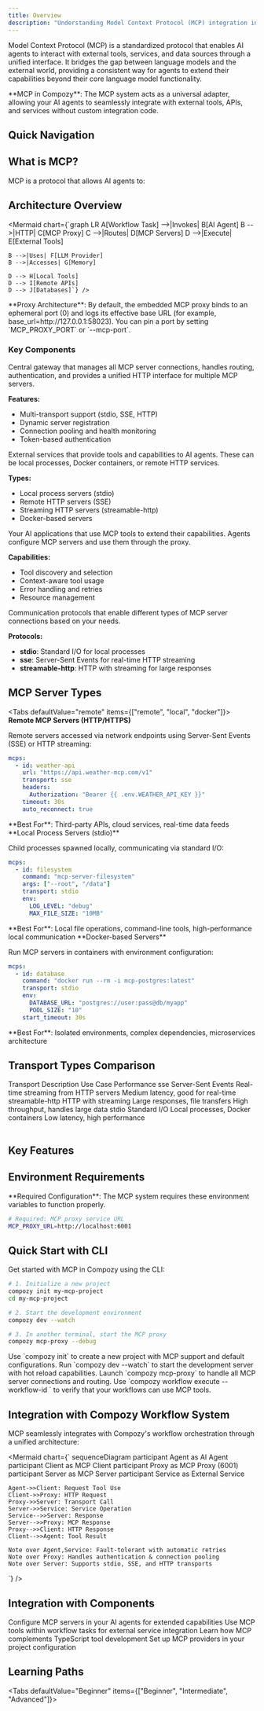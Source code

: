 ```yaml
---
title: Overview
description: "Understanding Model Context Protocol (MCP) integration in Compozy"
---
```


Model Context Protocol (MCP) is a standardized protocol that enables AI agents to interact with external tools, services, and data sources through a unified interface. It bridges the gap between language models and the external world, providing a consistent way for agents to extend their capabilities beyond their core language model functionality.

<Callout type="info">
**MCP in Compozy**: The MCP system acts as a universal adapter, allowing your AI agents to seamlessly integrate with external tools, APIs, and services without custom integration code.
</Callout>

## Quick Navigation

<ReferenceCardList cols={3}>
  <ReferenceCard
    title="MCP Proxy Server"
    href="/docs/core/mcp/mcp-proxy-server"
    description="Central gateway architecture"
    icon="Radio"
  />
  <ReferenceCard
    title="Transport Configuration"
    href="/docs/core/mcp/transport-configuration"
    description="Communication protocols"
    icon="Link2"
  />
  <ReferenceCard
    title="Security & Authentication"
    href="/docs/core/mcp/security-authentication"
    description="Secure your MCP setup"
    icon="Shield"
  />
</ReferenceCardList>

## What is MCP?

MCP is a protocol that allows AI agents to:

<FeatureCardList cols={2}>
  <FeatureCard
    title="File System Access"
    description="Read, write, and manipulate files and directories"
    icon="FileCode"
  />
  <FeatureCard
    title="Database Operations"
    description="Query and modify databases with SQL and NoSQL support"
    icon="Database"
  />
  <FeatureCard
    title="API Integration"
    description="Interact with external REST APIs and web services"
    icon="Globe"
  />
  <FeatureCard
    title="Code Execution"
    description="Run Python, JavaScript, and other code runtimes"
    icon="Cpu"
  />
</FeatureCardList>

## Architecture Overview

<Mermaid chart={`graph LR
    A[Workflow Task] -->|Invokes| B[AI Agent]
    B -->|HTTP| C[MCP Proxy]
    C -->|Routes| D[MCP Servers]
    D -->|Execute| E[External Tools]

    B -->|Uses| F[LLM Provider]
    B -->|Accesses| G[Memory]

    D --> H[Local Tools]
    D --> I[Remote APIs]
    D --> J[Databases]`} />

<Callout type="info" className="my-8">
**Proxy Architecture**: By default, the embedded MCP proxy binds to an ephemeral port (0) and logs its effective base URL (for example, base_url=http://127.0.0.1:58023). You can pin a port by setting `MCP_PROXY_PORT` or `--mcp-port`.
</Callout>

### Key Components

<AccordionGroup>
<Accordion title="MCP Proxy" icon="Radio">
Central gateway that manages all MCP server connections, handles routing, authentication, and provides a unified HTTP interface for multiple MCP servers.

**Features:**
- Multi-transport support (stdio, SSE, HTTP)
- Dynamic server registration
- Connection pooling and health monitoring
- Token-based authentication
</Accordion>

<Accordion title="MCP Servers" icon="Package">
External services that provide tools and capabilities to AI agents. These can be local processes, Docker containers, or remote HTTP services.

**Types:**
- Local process servers (stdio)
- Remote HTTP servers (SSE)
- Streaming HTTP servers (streamable-http)
- Docker-based servers
</Accordion>

<Accordion title="AI Agents" icon="BrainCircuit">
Your AI applications that use MCP tools to extend their capabilities. Agents configure MCP servers and use them through the proxy.

**Capabilities:**
- Tool discovery and selection
- Context-aware tool usage
- Error handling and retries
- Resource management
</Accordion>

<Accordion title="Transport Layer" icon="Link2">
Communication protocols that enable different types of MCP server connections based on your needs.

**Protocols:**
- **stdio**: Standard I/O for local processes
- **sse**: Server-Sent Events for real-time HTTP streaming
- **streamable-http**: HTTP with streaming for large responses
</Accordion>
</AccordionGroup>

## MCP Server Types

<Tabs defaultValue="remote" items={["remote", "local", "docker"]}>
<Tab value="remote">
**Remote MCP Servers (HTTP/HTTPS)**

Remote servers accessed via network endpoints using Server-Sent Events (SSE) or HTTP streaming:

```yaml title="Weather API Server"
mcps:
  - id: weather-api
    url: "https://api.weather-mcp.com/v1"
    transport: sse
    headers:
      Authorization: "Bearer {{ .env.WEATHER_API_KEY }}"
    timeout: 30s
    auto_reconnect: true
```

<Callout type="info">
**Best For**: Third-party APIs, cloud services, real-time data feeds
</Callout>
</Tab>

<Tab value="local">
**Local Process Servers (stdio)**

Child processes spawned locally, communicating via standard I/O:

```yaml title="Filesystem Server"
mcps:
  - id: filesystem
    command: "mcp-server-filesystem"
    args: ["--root", "/data"]
    transport: stdio
    env:
      LOG_LEVEL: "debug"
      MAX_FILE_SIZE: "10MB"
```

<Callout type="info">
**Best For**: Local file operations, command-line tools, high-performance local communication
</Callout>
</Tab>

<Tab value="docker">
**Docker-based Servers**

Run MCP servers in containers with environment configuration:

```yaml title="Database Server"
mcps:
  - id: database
    command: "docker run --rm -i mcp-postgres:latest"
    transport: stdio
    env:
      DATABASE_URL: "postgres://user:pass@db/myapp"
      POOL_SIZE: "10"
    start_timeout: 30s
```

<Callout type="info">
**Best For**: Isolated environments, complex dependencies, microservices architecture
</Callout>
</Tab>
</Tabs>

## Transport Types Comparison

<Table>
<TableHeader>
  <TableRow>
    <TableHead>Transport</TableHead>
    <TableHead>Description</TableHead>
    <TableHead>Use Case</TableHead>
    <TableHead>Performance</TableHead>
  </TableRow>
</TableHeader>
<TableBody>
  <TableRow>
    <TableCell className="font-mono">sse</TableCell>
    <TableCell>Server-Sent Events</TableCell>
    <TableCell>Real-time streaming from HTTP servers</TableCell>
    <TableCell>Medium latency, good for real-time</TableCell>
  </TableRow>
  <TableRow>
    <TableCell className="font-mono">streamable-http</TableCell>
    <TableCell>HTTP with streaming</TableCell>
    <TableCell>Large responses, file transfers</TableCell>
    <TableCell>High throughput, handles large data</TableCell>
  </TableRow>
  <TableRow>
    <TableCell className="font-mono">stdio</TableCell>
    <TableCell>Standard I/O</TableCell>
    <TableCell>Local processes, Docker containers</TableCell>
    <TableCell>Low latency, high performance</TableCell>
  </TableRow>
</TableBody>
</Table>

## Key Features

<FeatureCardList cols={2}>
  <FeatureCard
    title="Dynamic Registration"
    description="Hot-add, update, or remove servers via Admin API with zero downtime"
    icon="RefreshCw"
  />
  <FeatureCard
    title="Observability & Monitoring"
    description="Health checks, metrics tracking, and comprehensive logging"
    icon="BarChart3"
  />
  <FeatureCard
    title="Tool Discovery"
    description="Automatic discovery and aggregation across multiple servers"
    icon="Eye"
  />
</FeatureCardList>

## Environment Requirements

<Callout type="warning">
**Required Configuration**: The MCP system requires these environment variables to function properly.
</Callout>

```bash title="Environment Variables"
# Required: MCP proxy service URL
MCP_PROXY_URL=http://localhost:6001
```

## Quick Start with CLI

Get started with MCP in Compozy using the CLI:

```bash
# 1. Initialize a new project
compozy init my-mcp-project
cd my-mcp-project

# 2. Start the development environment
compozy dev --watch

# 3. In another terminal, start the MCP proxy
compozy mcp-proxy --debug
```

<Steps>
<Step title="Initialize Project">
Use `compozy init` to create a new project with MCP support and default configurations.
</Step>
<Step title="Start Development Server">
Run `compozy dev --watch` to start the development server with hot reload capabilities.
</Step>
<Step title="Start MCP Proxy">
Launch `compozy mcp-proxy` to handle all MCP server connections and routing.
</Step>
<Step title="Test Integration">
Use `compozy workflow execute --workflow-id <id>` to verify that your workflows can use MCP tools.
</Step>
</Steps>

## Integration with Compozy Workflow System

MCP seamlessly integrates with Compozy's workflow orchestration through a unified architecture:

<Mermaid chart={`
sequenceDiagram
    participant Agent as AI Agent
    participant Client as MCP Client
    participant Proxy as MCP Proxy (6001)
    participant Server as MCP Server
    participant Service as External Service

    Agent->>Client: Request Tool Use
    Client->>Proxy: HTTP Request
    Proxy->>Server: Transport Call
    Server->>Service: Service Operation
    Service-->>Server: Response
    Server-->>Proxy: MCP Response
    Proxy-->>Client: HTTP Response
    Client-->>Agent: Tool Result

    Note over Agent,Service: Fault-tolerant with automatic retries
    Note over Proxy: Handles authentication & connection pooling
    Note over Server: Supports stdio, SSE, and HTTP transports
`} />

## Integration with Components

<FeatureCardList cols={2}>
  <FeatureCard
    title="Agent Configuration"
    href="/docs/core/agents/overview"
    icon="Users"
  >
    Configure MCP servers in your AI agents for extended capabilities
  </FeatureCard>
  <FeatureCard
    title="Task Integration"
    href="/docs/core/tasks/basic-tasks"
    icon="GitBranch"
  >
    Use MCP tools within workflow tasks for external service integration
  </FeatureCard>
  <FeatureCard
    title="Tool Development"
    href="/docs/core/tools/overview"
    icon="Code"
  >
    Learn how MCP complements TypeScript tool development
  </FeatureCard>
  <FeatureCard
    title="Configuration Setup"
    href="/docs/core/configuration/providers"
    icon="Settings"
  >
    Set up MCP providers in your project configuration
  </FeatureCard>
</FeatureCardList>

## Learning Paths

<Tabs defaultValue="Beginner" items={["Beginner", "Intermediate", "Advanced"]}>
<Tab>
<ReferenceCardList>
  <ReferenceCard
    title="CLI Quick Start"
    description="Use `compozy init` and `compozy dev` to get started in minutes"
    href="/docs/core/getting-started/quick-start"
    icon="Terminal"
  />
  <ReferenceCard
    title="First Workflow Tutorial"
    description="Step-by-step guide to creating MCP-powered workflows"
    href="/docs/core/getting-started/first-workflow"
    icon="PlayCircle"
  />
  <ReferenceCard
    title="Agent Basics"
    description="Learn agent configuration before MCP integration"
    href="/docs/core/agents/overview"
    icon="BrainCircuit"
  />
</ReferenceCardList>
</Tab>

<Tab>
<ReferenceCardList>
  <ReferenceCard
    title="Transport Configuration"
    description="Master stdio, SSE, and HTTP transport protocols"
    href="/docs/core/mcp/transport-configuration"
    icon="Network"
  />
  <ReferenceCard
    title="Security & Authentication"
    description="Secure your MCP deployments with proper authentication"
    href="/docs/core/mcp/security-authentication"
    icon="Shield"
  />
</ReferenceCardList>
</Tab>

</Tabs>
